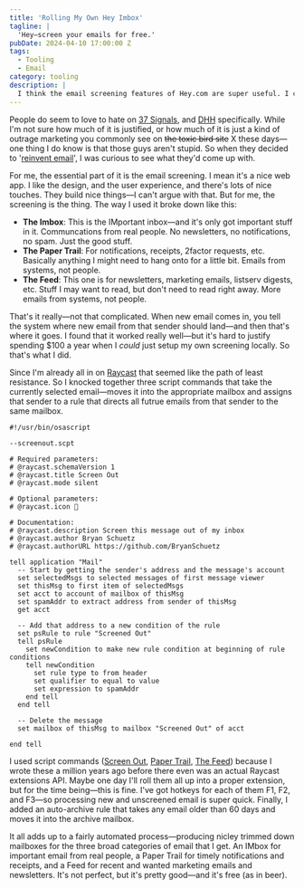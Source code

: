 ```yaml
---
title: 'Rolling My Own Hey Imbox'
tagline: |
  'Hey—screen your emails for free.'
pubDate: 2024-04-10 17:00:00 Z
tags:
  - Tooling
  - Email
category: tooling
description: |
  I think the email screening features of Hey.com are super useful. I couldn't justify the monthly cost of a subscription there, so I decided to roll my own local versions. Using Applescript, Mail.app, and Raycast, I was able to pretty much replicate the workflow I had when I was using the trial version of Hey. I've been using this setup for a year or so and it's ofically not bad.
---
```


People do seem to love to hate on [37 Signals](https://37signals.com/), and [DHH](https://twitter.com/dhh) specifically. While I'm not sure how much of it is justified, or how much of it is just a kind of outrage marketing you commonly see on ~~the toxic bird site~~ X these days—one thing I do know is that those guys aren't stupid. So when they decided to '[reinvent email](https://www.hey.com/)', I was curious to see what they'd come up with.

For me, the essential part of it is the email screening. I mean it's a nice web app. I like the design, and the user experience, and there's lots of nice touches. They build nice things—I can't argue with that. But for me, the screening is the thing. The way I used it broke down like this:

- **The Imbox**: This is the IMportant inbox—and it's only got important stuff in it. Communcations from real people. No newsletters, no notifications, no spam. Just the good stuff.
- **The Paper Trail**: For notifications, receipts, 2factor requests, etc. Basically anything I might need to hang onto for a little bit. Emails from systems, not people.
- **The Feed**: This one is for newsletters, marketing emails, listserv digests, etc. Stuff I may want to read, but don't need to read right away. More emails from systems, not people.

That's it really—not that complicated. When new email comes in, you tell the system where new email from that sender should land—and then that's where it goes. I found that it worked really well—but it's hard to justify spending $100 a year when I _could_ just setup my own screening locally. So that's what I did.

Since I'm already all in on [Raycast](https://www.raycast.com/) that seemed like the path of least resistance. So I knocked together three script commands that take the currently selected email—moves it into the appropriate mailbox and assigns that sender to a rule that directs all futrue emails from that sender to the same mailbox.

```applescript
#!/usr/bin/osascript

--screenout.scpt

# Required parameters:
# @raycast.schemaVersion 1
# @raycast.title Screen Out
# @raycast.mode silent

# Optional parameters:
# @raycast.icon 🤖

# Documentation:
# @raycast.description Screen this message out of my inbox
# @raycast.author Bryan Schuetz
# @raycast.authorURL https://github.com/BryanSchuetz

tell application "Mail"
  -- Start by getting the sender's address and the message's account
  set selectedMsgs to selected messages of first message viewer
  set thisMsg to first item of selectedMsgs
  set acct to account of mailbox of thisMsg
  set spamAddr to extract address from sender of thisMsg
  get acct

  -- Add that address to a new condition of the rule
  set psRule to rule "Screened Out"
  tell psRule
    set newCondition to make new rule condition at beginning of rule conditions
    tell newCondition
      set rule type to from header
      set qualifier to equal to value
      set expression to spamAddr
    end tell
  end tell

  -- Delete the message
  set mailbox of thisMsg to mailbox "Screened Out" of acct

end tell

```
I used script commands ([Screen Out](https://github.com/BryanSchuetz/script-commands/blob/master/commands/communication/mail/screen-out.applescript), [Paper Trail](https://github.com/BryanSchuetz/script-commands/blob/master/commands/communication/mail/paper-trail.applescript), [The Feed](https://github.com/BryanSchuetz/script-commands/blob/master/commands/communication/mail/the-feed.applescript)) because I wrote these a million years ago before there even was an actual Raycast extensions API. Maybe one day I'll roll them all up into a proper extension, but for the time being—this is fine. I've got hotkeys for each of them F1, F2, and F3—so processing new and unscreened email is super quick. Finally, I added an auto-archive rule that takes any email older than 60 days and moves it into the archive mailbox.

It all adds up to a fairly automated process—producing nicley trimmed down mailboxes for the three broad categories of email that I get. An IMbox for important email from real people, a Paper Trail for timely notifications and receipts, and a Feed for recent and wanted marketing emails and newsletters. It's not perfect, but it's pretty good—and it's free (as in beer).
